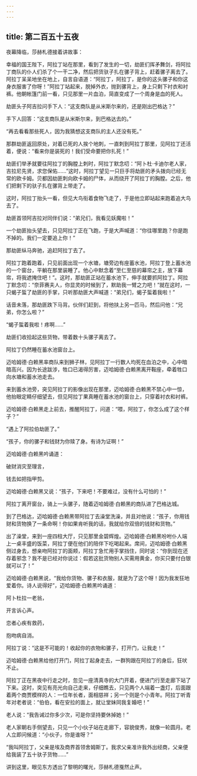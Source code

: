 ```yaml
---
---
---
```

title: 第二百五十五夜
---






夜幕降临，莎赫札德接着讲故事：





幸福的国王陛下，阿拉丁站在那里，看到了发生的一切，劫匪们挥矛舞剑，将阿拉丁商队的仆人们杀了个一干二净，然后把货驮子扎在骡子背上，赶着骡子离去了。阿拉丁呆呆地坐在地上，自言自语道：“阿拉丁，阿拉丁，是你的这头骡子和你这身衣服害了你呀！”阿拉丁站起来，脱掉外衣，抛到骡背上，身上只剩下衬衣和衬裤。他朝帐篷门前一看，只见那里一片血泊，简直变成了一个周身是血的死人。

劫匪头子阿吉拉问手下人：“这支商队是从米斯尔来的，还是刚出巴格达？”

手下人回答：“这支商队是从米斯尔来，到巴格达去的。”

“再去看看那些死人，因为我猜想这支商队的主人还没有死。”

那群劫匪返回原处，对着已死的人挨个地刺，一直刺到阿拉丁那里，见阿拉丁还活着，便说：“看来你是装死的！我们受命要把你扎死！”

劫匪们举矛就要往阿拉丁的胸膛上刺时，阿拉丁默念叨：“阿卜杜·卡迪尔老人家，吉拉尼先贤，求您保佑……”这时，阿拉丁望见一只巨手将劫匪的矛头拨向已经无常的欧卡姆。贝都因劫匪刺向欧卡姆的尸体，从而绕开了阿拉丁的胸膛。之后，他们把剩下的驮子扎在骡背上带走了。

这时，阿拉丁抬头一看，但见大鸟衔着食物飞走了，于是他立即站起来跑着追大鸟去了。

劫匪首领阿吉拉对同伴们说：“弟兄们，我看见妖魔啦！”

一个劫匪抬头望去，只见阿拉丁正在飞跑，于是大声喊道：“你往哪里跑？你是跑不掉的。我们一定要追上你！”

那劫匪纵马奔驰，追赶阿拉丁去了。

阿拉丁跑着跑着，只见前面出现一个水塘，塘旁边有座蓄水池，阿拉丁登上蓄水池的一个窗台，平躺在那里装睡了。他心中默念着“至仁至慈的幕帘之主，放下幕帘，将我遮掩住吧！”。这时，那劫匪正站在蓄水池下，伸手就要抓阿拉丁。阿拉丁默念叨：“奈菲赛夫人，你显灵的时候到了，默助我一臂之力吧！”就在这时，一只蝎子蜇了劫匪的手掌，只听那劫匪大声喊道：“弟兄们，蝎子蜇着我啦！”

话音未落，那劫匪跌下马背。伙伴们赶到，将他扶上另一匹马，然后问他：“兄弟，你怎么啦？”

“蝎子蜇着我啦！疼啊……”

劫匪们收拾起这些货物，带着数十头骡子离去了。

阿拉丁仍然睡在蓄水池窗台上。

迈哈姆德·白赖黑率商队来到狮子林，见阿拉丁一行数人均死在血泊之中，心中暗暗高兴。因为长途跋涉，牲口已渴得厉害，迈哈姆德·白赖黑离开鞍座，牵着牲口向水塘和蓄水池走去。

来到蓄水池旁，突见阿拉丁的影像出现在那里，迈哈姆德·白赖黑不禁心中一惊，他抬眼定睛仔细望去，但见阿拉丁果真睡在蓄水池的窗台上，只穿着衬衣和衬裤。

迈哈姆德·白赖黑走上前去，推醒阿拉丁，问道：“喂，阿拉丁，你怎么成了这个样子？”

“遇上了阿拉伯劫匪了。”

“孩子，你的骡子和钱财为你赎了身。有诗为证啊！”

迈哈姆德·白赖黑吟诵道：


破财消灾至理言，

钱去如把指甲剪。



迈哈姆德·白赖黑又说：“孩子，下来吧！不要难过，没有什么可怕的！”

阿拉丁离开窗台，骑上一头骡子，随着迈哈姆德·白赖黑的商队进了巴格达城。

到了巴格达，迈哈姆德·白赖黑带阿拉丁去澡堂洗澡，并且对他说：“孩子，你用钱财和货物换了一条命啊！你如果肯听我的话，我就给你双倍的钱财和货物。”

出了澡堂，来到一座四柱大厅，只见那里金碧辉煌。迈哈姆德·白赖黑吩咐仆人端上一桌丰盛的饭菜，阿拉丁便在他们的陪伴下吃喝起来。席间，迈哈姆德·白赖黑侧过身去，想亲吻阿拉丁的面颊，阿拉丁急忙用手掌挡住，同时说：“你到现在还存着邪念？我不是已经对你说过：假若这批货物别人买需用黄金，你买只要付白银就可以了！”

迈哈姆德·白赖黑说，“我给你货物、骡子和衣服，就是为了这个呀！因为我发狂地爱着你。诗人说得好”，迈哈姆德·白赖黑吟诵道：


阿卜杜拉一老翁，

开言诉心声。

恋者心疾有救药，

抱吻病自消。



阿拉丁说：“这是不可能的！收起你的衣物和骡子，打开门，让我走！”

迈哈姆德·白赖黑给他打开门，阿拉丁起身走去，一群狗跟在阿拉丁的身后，狂吠不止。

阿拉丁正在黑夜中行走之时，忽见一座清真寺的大门开着，便进门行至走廊下站了下来。这时，突见有亮光向自己走来，仔细瞧去，只见两个人端着一盏灯，后面跟着两个商贾模样的人：一位年长者，面相慈祥；另一个则是个小青年。阿拉丁听青年对老者说：“伯伯，看在安拉的面上，就让堂妹同我复婚吧！”

老人说：“我告诫过你多少次，可是你坚持要休掉她！”

老人家朝右手侧望去，只见一个小伙子站在走廊下，容貌俊秀，就像一轮圆月。老人立即问候道：“小伙子，你是谁呀？”

“我叫阿拉丁，父亲是埃及商界首领舍姆斯丁。我求父亲准许我外出经商，父亲便给我装了五十驮子货物……”





讲到这里，眼见东方透出了黎明的曙光，莎赫札德戛然止声。